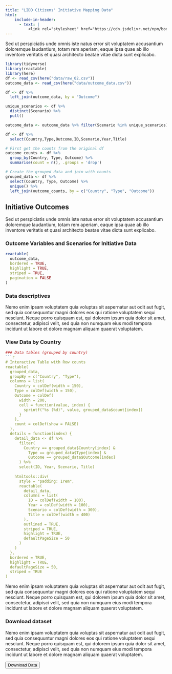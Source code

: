 ```yaml
---
title: "LIDD Citizens' Initiative Mapping Data"
html:
    include-in-header:
      - text: |
          <link rel="stylesheet" href="https://cdn.jsdelivr.net/npm/bootstrap-icons@1.10.5/font/bootstrap-icons.css">
---
```


Sed ut perspiciatis unde omnis iste natus error sit voluptatem accusantium doloremque laudantium, totam rem aperiam, eaque ipsa quae ab illo inventore veritatis et quasi architecto beatae vitae dicta sunt explicabo. 


```r
library(tidyverse)
library(reactable)
library(here)
df <- read_csv(here("data/raw_02.csv"))
outcome_data <- read_csv(here("data/outcome_data.csv"))

df <- df %>% 
  left_join(outcome_data, by = "Outcome")

unique_scenarios <- df %>% 
  distinct(Scenario) %>% 
  pull()

outcome_data <- outcome_data %>% filter(Scenario %in% unique_scenarios)

df <- df %>%
  select(Country,Type,Outcome,ID,Scenario,Year,Title)

# First get the counts from the original df
outcome_counts <- df %>%
  group_by(Country, Type, Outcome) %>%
  summarise(count = n(), .groups = 'drop')

# Create the grouped data and join with counts
grouped_data <- df %>%
  select(Country, Type, Outcome) %>%
  unique() %>%
  left_join(outcome_counts, by = c("Country", "Type", "Outcome"))


```

## Initiative Outcomes
Sed ut perspiciatis unde omnis iste natus error sit voluptatem accusantium doloremque laudantium, totam rem aperiam, eaque ipsa quae ab illo inventore veritatis et quasi architecto beatae vitae dicta sunt explicabo. 

::: {.callout-note collapse="true"}
### Outcome Variables and Scenarios for Initiative Data
```r
reactable(
  outcome_data,
  bordered = TRUE,
  highlight = TRUE,
  striped = TRUE,
  pagination = FALSE
)

```
:::


### Data descriptives

Nemo enim ipsam voluptatem quia voluptas sit aspernatur aut odit aut fugit, sed quia consequuntur magni dolores eos qui ratione voluptatem sequi nesciunt. Neque porro quisquam est, qui dolorem ipsum quia dolor sit amet, consectetur, adipisci velit, sed quia non numquam eius modi tempora incidunt ut labore et dolore magnam aliquam quaerat voluptatem. 

::: {.callout-note collapse="true"}
### View Data by Country
```r
### Data tables (grouped by country)
```r
# Interactive Table with Row counts
reactable(
  grouped_data,
  groupBy = c("Country", "Type"),
  columns = list(
    Country = colDef(width = 150),
    Type = colDef(width = 150),
    Outcome = colDef(
      width = 200,
      cell = function(value, index) {
        sprintf("%s (%d)", value, grouped_data$count[index])
      }
    ),
    count = colDef(show = FALSE)
  ),
  details = function(index) {
    detail_data <- df %>%
      filter(
        Country == grouped_data$Country[index] &
          Type == grouped_data$Type[index] &
          Outcome == grouped_data$Outcome[index]
      ) %>%
      select(ID, Year, Scenario, Title)
    
    htmltools::div(
      style = "padding: 1rem",
      reactable(
        detail_data,
        columns = list(
          ID = colDef(width = 100),
          Year = colDef(width = 100),
          Scenario = colDef(width = 300),
          Title = colDef(width = 400)
        ),
        outlined = TRUE,
        striped = TRUE,
        highlight = TRUE,
        defaultPageSize = 50
      )
    )
  },
  bordered = TRUE,
  highlight = TRUE,
  defaultPageSize = 50,
  striped = TRUE
)

```
:::

Nemo enim ipsam voluptatem quia voluptas sit aspernatur aut odit aut fugit, sed quia consequuntur magni dolores eos qui ratione voluptatem sequi nesciunt. Neque porro quisquam est, qui dolorem ipsum quia dolor sit amet, consectetur, adipisci velit, sed quia non numquam eius modi tempora incidunt ut labore et dolore magnam aliquam quaerat voluptatem. 

### Download dataset

Nemo enim ipsam voluptatem quia voluptas sit aspernatur aut odit aut fugit, sed quia consequuntur magni dolores eos qui ratione voluptatem sequi nesciunt. Neque porro quisquam est, qui dolorem ipsum quia dolor sit amet, consectetur, adipisci velit, sed quia non numquam eius modi tempora incidunt ut labore et dolore magnam aliquam quaerat voluptatem. 

<button class="btn btn-primary" onclick="downloadCSV()">
  <i class="bi bi-download"></i> Download Data
</button>

<script>
async function downloadCSV() {
  try {
    // Fetch the CSV data
    const response = await fetch('https://raw.githubusercontent.com/moeckli-chair/moeckli-chair.github.io/main/data/raw_02.csv');
    const csvData = await response.text();
    
    // Create a Blob from the CSV data
    const blob = new Blob([csvData], { type: 'text/csv;charset=utf-8;' });
    
    // Create URL for the Blob
    const url = URL.createObjectURL(blob);
    
    // Create a temporary anchor element
    const a = document.createElement('a');
    a.href = url;
    a.download = 'raw_02.csv';
    a.style.display = 'none';
    
    // Add to DOM, trigger click, then remove
    document.body.appendChild(a);
    a.click();
    
    // Clean up
    setTimeout(() => {
      document.body.removeChild(a);
      URL.revokeObjectURL(url);
    }, 100);
  } catch (error) {
    console.error('Download failed:', error);
    alert('Download failed. Please try again later.');
  }
}
</script>
